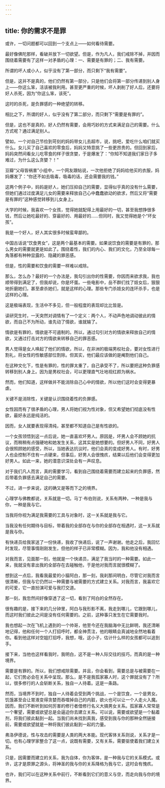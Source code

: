 ```yaml
---
---
---
```

title: 你的需求不是罪
---



或许，一切问题都可以回到一个支点上——如何看待需要。

最好像佛陀那样，看破并放下一切欲望。但是，作为凡人，我们戒除不掉，并因而围绕着需要有了这样一对矛盾的心理：一、需要是有罪的；二、我有需要。

所谓的坏人或小人，似乎没有了第一部分，而只剩下“我有需要”。

但是，这并不是真的，他们仍然有第一部分，只是他们会将第一部分传递到别人身上——你这么笨，活该被我利用。甚至更严重的时候，坏人剥削了好人后，还要将好人杀死，因为“你这么笨，该死”。

这时的杀死，是负罪感的一种绝望的转移。

相比之下，所谓的好人，似乎没有了第二部分，而只剩下“需要是有罪的”。

但是，这也不是真的，好人仍然有需要，会用巧妙的方式来满足自己的需要。什么方式呢？通过满足别人。

譬如，一个对自己节俭到苛刻的妈妈带女儿去超市，说，挑吧，爱吃什么咱们就买什么。女儿买了自己喜欢的零食后，妈妈又特意挑了一些更昂贵的。但回到家后，妈妈突然间看女儿吃零食的样子很贪婪，于是爆发了：“你知不知道我们家日子多难过，为什么这么贪婪？！”

豆瓣“父母皆祸害”小组中，一个网友跟帖说，一次他拒绝了妈妈给他买的衣服，妈妈爆发了：“你还不如去吸毒，吸毒的话，还会需要我的钱。”

这两个例子中，妈妈是好人，她们压抑自己的需要，显得似乎真的没有什么需要，但她们通过过度满足儿女的需要来释放自己心中蠢蠢欲动的欲求，然后又将“需要是有罪的”这种感觉转移到儿女身上。

大学的时候，我喜欢一个女孩，觉得她就配得上用最好的一切，甚至我想挣很多钱，然后让她吃最好的、穿最好的、用最好的……但同时，我又觉得她是个“坏女孩”。

我是一个好人，好人其实很多时候蛮卑鄙的。

中国古话说“饮食男女”，这是两个最基本的需要。如果说饮食的需要是有罪的，那么男女的需要就更是如此了。围绕着性，我们的内心、我们的文化，乃至全球每一角落都有种种显露的、隐藏的罪恶感。

但是，性的需要和饮食的需要一样难以戒除。

那么，怎么办？最好的一个办法是，我勾引出你的性需要，你因而来欲求我，我也顺带得到满足了，但我却说，你是坏蛋。一些电影中，岳不群们找了妓女后，狠狠地折磨她们，甚至虐杀她们，就是这样的心理。那些专门杀妓女的连环杀手，也是这样的心理。

这是极端表现，生活中不多见，但一般程度的表现却比比皆是。

读研究生时，一天突然对调情有了一个定义：两个人，不动声色地调动彼此的情欲，而自己不为所动，谁先动了情欲，谁就输了。

情欲是有罪的，情欲是不可遏制的。所以，通过勾引对方的情欲来释放自己的情欲，又通过打击对方的情欲来转移自己的罪恶感。

男人觉得是女人唤起了他们的情欲，所以，在非洲的极端男权社会，要对女性进行割礼，将女性的性敏感部位割除。但其实，他们最应该做的是阉割他们自己。

在这种文化下，性是有罪的，性的罪太重了，自己承受不了，所以要把这种负罪感转移到别人身上。因为是男权社会，可以更理直气壮地视红颜为祸水。

然而，他们知道，这样做并不能消除自己心中的情欲，所以他们这时会变得更暴虐。

关键不是消除性，关键是认识围绕着性的负罪感。

女性因而有了很矛盾的心理，男人将她们视为性对象，但又希望她们彻底没有性欲，最好永远是纯洁的。

因而，女人就要表现得清纯，甚至都不知道自己是有性欲的。

一个女孩领悟到这一点后说，她一直喜欢坏男人。原因是，坏男人会不顾她的抗议，而稍稍有点强硬地和她发生关系，这其实是她想要的。但好男人不同，好男人会很照顾她的感受，所以，当她表达抗议时，他们会真的变成好男人。有时，好男人也会控制不住有一点硬来，但事后，好男人会很愧疚，结果以后他们会变得更加好男人。如此一来，她的潜意识深处会有一声叹息。

对于我们凡人而言，真的需要学习，看到自己围绕着需要而建立起来的负罪感，然后带着负罪感去满足自己的需要。

不过，进一步来说，这的确又是等而下之的境界。

心理学与佛教都说，关系就是一切。马丁·布伯则说，关系有两种，一种是我与你，一种是我与它。

当我将你视为满足我需要的工具与对象时，这一关系就是我与它。

当我没有任何期待与目标，带着我的全部存在与你的全部存在相遇时，这一关系就是我与你。

有快递员给我家送了一份快递，我收了快递后，说了一声谢谢。他走之后，我回忆时发现，尽管事情刚刚发生，但他的样子已非常模糊。因为，我和他没有相遇。

对我而言，见面那一刻，他就是一个快递员，满足了我当时的一种需要。如此一来，我就没有拿出我的全部存在去碰触他，于是他对我而言就很模糊了。

想到这一点后，我看我最爱的小猫阿白，那一刻，我刹那间明白，尽管它对我而言很清晰，但我与它仍然以一种需要与被需要的方式建立关系。对我而言，我喜欢它的可爱，它一直扮演可爱与我打交道。

那一刻，我忽然间好像穿透了这一切，看到了阿白的全然存在。

很有趣的是，接下来的几分钟里，阿白与我形影不离，我走到哪儿，它跟到哪儿，而这时我们彼此之间是没有任何需要的。之前，这种事只发生在它需要我时。

我也想起一次在飞机上遇到的一个帅哥，他至今还在我脑海中无比鲜明，我还清晰地记得，他和任何一个人打招呼时，都全神贯注，他的眼睛会真诚地全然地看着你。看到他这样对空姐打招呼，我想，哦，这小子，估计什么样的女孩都可以追到手。

接下来，当他也这样看我时，我明白，这不是一种人际交往的技巧，而真的是一种境界。

需要是有罪的。所以，我们想戒除需要。并且，你会看到，需要总是与被需要在一起，它们势必会在关系中呈现。那么，是不是我孤家寡人时，这个罪就没有了？所以，很多修行的人会斩断关系，独自一人待着。这是一条路。

然而，当境界不到时，独自一人待着会受到两个挑战，一个是饮食，一个是男女。饥饿甚至会让胃液变得贪婪而吞噬掉自己的内脏，欲火也可以让一个人走火入魔。因而，我们不断听到如何厉害的修行者借修行名义大搞男女关系。孤家寡人常常是一个奢望，需要或欲望总是会逼迫你去建立关系。可以说，需要或欲望是一个黏着剂，将我们彼此黏到一起。当我们尚未找到真我，感受到我与你的那种全然链接前，需要或欲望就是一种将我们彼此黏到一起的力量。

弗洛伊德说，性与攻击的需要是人类的两大本能。现代客体关系则说，关系才是一切。也有心理学家整合了这一点，说既有需要，又有关系，需要驱使着我们建立关系。

只是，因需要而建立的关系，我为自体，你为客体，是一种我与它的关系模式。或许，这才是原罪之源头，将神圣的我与你的关系降格为我与它，这时会有愧疚。

也许，我们可以在这种关系中前行，不断看到它们的意义与空，而走向我与你的境界。